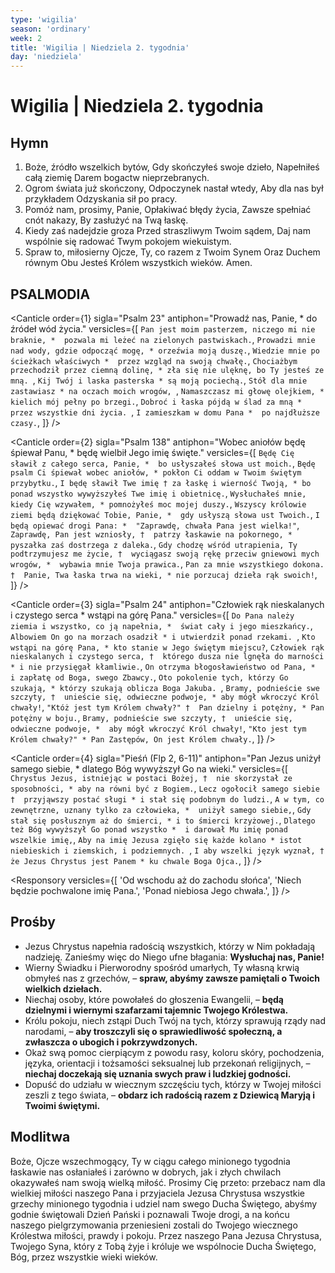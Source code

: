 ```yaml
---
type: 'wigilia'
season: 'ordinary'
week: 2
title: 'Wigilia | Niedziela 2. tygodnia'
day: 'niedziela'
---
```


# Wigilia | Niedziela 2. tygodnia

<OpeningVersicle />

## Hymn

1. Boże, źródło wszelkich bytów,
   Gdy skończyłeś swoje dzieło,
   Napełniłeś całą ziemię
   Darem bogactw nieprzebranych.
2. Ogrom świata już skończony,
   Odpoczynek nastał wtedy,
   Aby dla nas był przykładem
   Odzyskania sił po pracy.
3. Pomóż nam, prosimy, Panie,
   Opłakiwać błędy życia,
   Zawsze spełniać cnót nakazy,
   By zasłużyć na Twą łaskę.
4. Kiedy zaś nadejdzie groza
   Przed straszliwym Twoim sądem,
   Daj nam wspólnie się radować
   Twym pokojem wiekuistym.
5. Spraw to, miłosierny Ojcze,
   Ty, co razem z Twoim Synem
   Oraz Duchem równym Obu
   Jesteś Królem wszystkich wieków. Amen.

## PSALMODIA

<Canticle
  order={1}
  sigla="Psalm 23"
  antiphon="Prowadź nas, Panie, * do źródeł wód życia."
  versicles={[
    `Pan jest moim pasterzem, niczego mi nie braknie, * 
pozwala mi leżeć na zielonych pastwiskach.`,
    `Prowadzi mnie nad wody, gdzie odpocząć mogę, *
orzeźwia moją duszę.`,
    `Wiedzie mnie po ścieżkach właściwych * 
przez wzgląd na swoją chwałę.`,
    `Chociażbym przechodził przez ciemną dolinę, *
zła się nie ulęknę, bo Ty jesteś ze mną. `,
    `Kij Twój i laska pasterska *
są moją pociechą.`,
    `Stół dla mnie zastawiasz *
na oczach moich wrogów, `,
    `Namaszczasz mi głowę olejkiem, * 
kielich mój pełny po brzegi.`,
    `Dobroć i łaska pójdą w ślad za mną *
przez wszystkie dni życia. `,
    `I zamieszkam w domu Pana * 
po najdłuższe czasy.`,
  ]}
/>

<Canticle
  order={2}
  sigla="Psalm 138"
  antiphon="Wobec aniołów będę śpiewał Panu, * będę wielbił Jego imię święte."
  versicles={[
    `Będę Cię sławił z całego serca, Panie, * 
bo usłyszałeś słowa ust moich.`,
    `Będę psalm Ci śpiewał wobec aniołów, *
pokłon Ci oddam w Twoim świętym przybytku.`,
    `I będę sławił Twe imię †
za łaskę i wierność Twoją, *
bo ponad wszystko wywyższyłeś Twe imię i obietnicę.`,
    `Wysłuchałeś mnie, kiedy Cię wzywałem, *
pomnożyłeś moc mojej duszy.`,
    `Wszyscy królowie ziemi będą dziękować Tobie, Panie, * 
gdy usłyszą słowa ust Twoich.`,
    `I będą opiewać drogi Pana: * 
"Zaprawdę, chwała Pana jest wielka!"`,
    `Zaprawdę, Pan jest wzniosły, † 
patrzy łaskawie na pokornego, * 
pyszałka zaś dostrzega z daleka.`,
    `Gdy chodzę wśród utrapienia, Ty podtrzymujesz me życie, † 
wyciągasz swoją rękę przeciw gniewowi mych wrogów, * 
wybawia mnie Twoja prawica.`,
    `Pan za mnie wszystkiego dokona. † 
Panie, Twa łaska trwa na wieki, *
 nie porzucaj dzieła rąk swoich!`,
  ]}
/>

<Canticle
  order={3}
  sigla="Psalm 24"
  antiphon="Człowiek rąk nieskalanych i czystego serca * wstąpi na górę Pana."
  versicles={[
    `Do Pana należy ziemia i wszystko, co ją napełnia, * 
świat cały i jego mieszkańcy.`,
    `Albowiem On go na morzach osadził *
i utwierdził ponad rzekami. `,
    `Kto wstąpi na górę Pana, *
kto stanie w Jego świętym miejscu?`,
    `Człowiek rąk nieskalanych i czystego serca, † 
którego dusza nie lgnęła do marności *
i nie przysięgał kłamliwie.`,
    `On otrzyma błogosławieństwo od Pana, * 
i zapłatę od Boga, swego Zbawcy.`,
    `Oto pokolenie tych, którzy Go szukają, *
którzy szukają oblicza Boga Jakuba. `,
    `Bramy, podnieście swe szczyty, † 
unieście się, odwieczne podwoje, *
aby mógł wkroczyć Król chwały!`,
    `"Któż jest tym Królem chwały?" † 
Pan dzielny i potężny, *
Pan potężny w boju.`,
    `Bramy, podnieście swe szczyty, † 
unieście się, odwieczne podwoje, * 
aby mógł wkroczyć Król chwały!`,
    `"Kto jest tym Królem chwały?" *
Pan Zastępów, On jest Królem chwały.`,
  ]}
/>

<Canticle
  order={4}
  sigla="Pieśń (Flp 2, 6-11)"
  antiphon="Pan Jezus uniżył samego siebie, * dlatego Bóg wywyższył Go na wieki."
  versicles={[
    `Chrystus Jezus, istniejąc w postaci Bożej, † 
nie skorzystał ze sposobności, *
aby na równi być z Bogiem.`,
    `Lecz ogołocił samego siebie † 
przyjąwszy postać sługi *
i stał się podobnym do ludzi.`,
    `A w tym, co zewnętrzne, uznany tylko za człowieka, * 
uniżył samego siebie,`,
    `Gdy stał się posłusznym aż do śmierci, *
i to śmierci krzyżowej.`,
    `Dlatego też Bóg wywyższył Go ponad wszystko * 
i darował Mu imię ponad wszelkie imię,`,
    `Aby na imię Jezusa zgięło się każde kolano *
istot niebieskich i ziemskich, i podziemnych. `,
    `I aby wszelki język wyznał, †
że Jezus Chrystus jest Panem *
ku chwale Boga Ojca.`,
  ]}
/>

<Passage
  sigla="Hbr 13, 20-21"
  passage="Bóg pokoju, który na mocy krwi przymierza wiecznego wywiódł spomiędzy zmarłych Wielkiego Pasterza owiec, Pana naszego Jezusa, niech was uzdolni do wszelkiego dobra, byście czynili Jego wolę, sprawując w was, co miłe jest w oczach Jego, przez Jezusa Chrystusa, któremu chwała na wieki wieków. Amen."
/>

<Responsory
  versicles={[
    'Od wschodu aż do zachodu słońca',
    'Niech będzie pochwalone imię Pana.',
    'Ponad niebiosa Jego chwała.',
  ]}
/>

<Magnificat antiphon="Udzielę wam ducha mojego, * nauczę was moich zaleceń: / znajdzie Mnie ten, kto Mnie szuka." />

## Prośby

- Jezus Chrystus napełnia radością wszystkich, którzy w Nim pokładają nadzieję. Zanieśmy więc do Niego ufne błagania: **Wysłuchaj nas, Panie!**
- Wierny Świadku i Pierworodny spośród umarłych, Ty własną krwią obmyłeś nas z grzechów, – **spraw, abyśmy zawsze pamiętali o Twoich wielkich dziełach.**
- Niechaj osoby, które powołałeś do głoszenia Ewangelii, – **będą dzielnymi i wiernymi szafarzami tajemnic Twojego Królestwa.**
- Królu pokoju, niech zstąpi Duch Twój na tych, którzy sprawują rządy nad narodami, – **aby troszczyli się o sprawiedliwość społeczną, a zwłaszcza o ubogich i pokrzywdzonych.**
- Okaż swą pomoc cierpiącym z powodu rasy, koloru skóry, pochodzenia, języka, orientacji i tożsamości seksualnej lub przekonań religijnych, – **niechaj doczekają się uznania swych praw i ludzkiej godności.**
- Dopuść do udziału w wiecznym szczęściu tych, którzy w Twojej miłości zeszli z tego świata, – **obdarz ich radością razem z Dziewicą Maryją i Twoimi świętymi.**

<CustomIntercessions />

<KyrieEleison />

<LordsPrayer />

## Modlitwa

Boże, Ojcze wszechmogący, Ty w ciągu całego minionego tygodnia łaskawie nas osłaniałeś i zarówno w dobrych, jak i złych chwilach okazywałeś nam swoją wielką miłość. Prosimy Cię przeto: przebacz nam dla wielkiej miłości naszego Pana i przyjaciela Jezusa Chrystusa wszystkie grzechy minionego tygodnia i udziel nam swego Ducha Świętego, abyśmy godnie świętowali Dzień Pański i poznawali Twoje drogi, a na końcu naszego pielgrzymowania przeniesieni zostali do Twojego wiecznego Królestwa miłości, prawdy i pokoju. Przez naszego Pana Jezusa Chrystusa, Twojego Syna, który z Tobą żyje i króluje we wspólnocie Ducha Świętego, Bóg, przez wszystkie wieki wieków.

<Amen />

<BlessingAndConcludingVersicle />

<SalveRegina />
